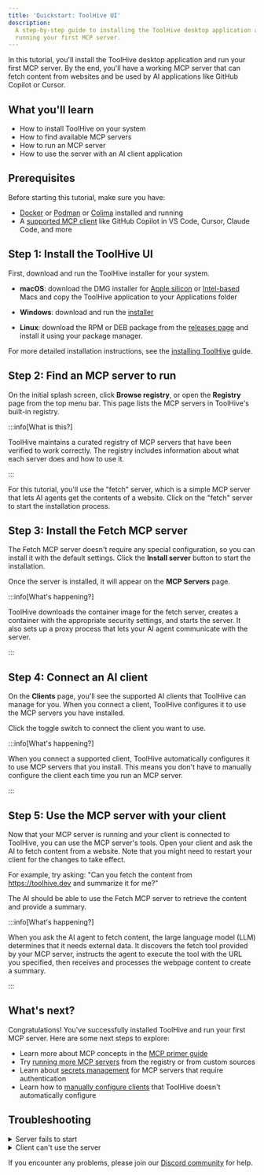 ```yaml
---
title: 'Quickstart: ToolHive UI'
description:
  A step-by-step guide to installing the ToolHive desktop application and
  running your first MCP server.
---
```


In this tutorial, you'll install the ToolHive desktop application and run your
first MCP server. By the end, you'll have a working MCP server that can fetch
content from websites and be used by AI applications like GitHub Copilot or
Cursor.

## What you'll learn

- How to install ToolHive on your system
- How to find available MCP servers
- How to run an MCP server
- How to use the server with an AI client application

## Prerequisites

Before starting this tutorial, make sure you have:

- [Docker](https://docs.docker.com/get-docker/) or
  [Podman](https://podman-desktop.io/downloads) or
  [Colima](https://github.com/abiosoft/colima) installed and running
- A [supported MCP client](../reference/client-compatibility.mdx) like GitHub
  Copilot in VS Code, Cursor, Claude Code, and more

## Step 1: Install the ToolHive UI

First, download and run the ToolHive installer for your system.

- **macOS**: download the DMG installer for
  [Apple silicon](https://github.com/stacklok/toolhive-studio/releases/latest/download/ToolHive-arm64.dmg)
  or
  [Intel-based](https://github.com/stacklok/toolhive-studio/releases/latest/download/ToolHive-x64.dmg)
  Macs and copy the ToolHive application to your Applications folder
- **Windows**: download and run the
  [installer](https://github.com/stacklok/toolhive-studio/releases/latest/download/ToolHive.Setup.exe)

- **Linux**: download the RPM or DEB package from the
  [releases page](https://github.com/stacklok/toolhive-studio/releases/latest)
  and install it using your package manager.

For more detailed installation instructions, see the
[installing ToolHive](../guides-ui/install.mdx) guide.

## Step 2: Find an MCP server to run

On the initial splash screen, click **Browse registry**, or open the
**Registry** page from the top menu bar. This page lists the MCP servers in
ToolHive's built-in registry.

:::info[What is this?]

ToolHive maintains a curated registry of MCP servers that have been verified to
work correctly. The registry includes information about what each server does
and how to use it.

:::

For this tutorial, you'll use the "fetch" server, which is a simple MCP server
that lets AI agents get the contents of a website. Click on the "fetch" server
to start the installation process.

## Step 3: Install the Fetch MCP server

The Fetch MCP server doesn't require any special configuration, so you can
install it with the default settings. Click the **Install server** button to
start the installation.

Once the server is installed, it will appear on the **MCP Servers** page.

:::info[What's happening?]

ToolHive downloads the container image for the fetch server, creates a container
with the appropriate security settings, and starts the server. It also sets up a
proxy process that lets your AI agent communicate with the server.

:::

## Step 4: Connect an AI client

On the **Clients** page, you'll see the supported AI clients that ToolHive can
manage for you. When you connect a client, ToolHive configures it to use the MCP
servers you have installed.

Click the toggle switch to connect the client you want to use.

:::info[What's happening?]

When you connect a supported client, ToolHive automatically configures it to use
MCP servers that you install. This means you don't have to manually configure
the client each time you run an MCP server.

:::

## Step 5: Use the MCP server with your client

Now that your MCP server is running and your client is connected to ToolHive,
you can use the MCP server's tools. Open your client and ask the AI to fetch
content from a website. Note that you might need to restart your client for the
changes to take effect.

For example, try asking: "Can you fetch the content from https://toolhive.dev
and summarize it for me?"

The AI should be able to use the Fetch MCP server to retrieve the content and
provide a summary.

:::info[What's happening?]

When you ask the AI agent to fetch content, the large language model (LLM)
determines that it needs external data. It discovers the fetch tool provided by
your MCP server, instructs the agent to execute the tool with the URL you
specified, then receives and processes the webpage content to create a summary.

:::

## What's next?

Congratulations! You've successfully installed ToolHive and run your first MCP
server. Here are some next steps to explore:

- Learn more about MCP concepts in the
  [MCP primer guide](../concepts/mcp-primer.md)
- Try [running more MCP servers](../guides-ui/run-mcp-servers.mdx) from the
  registry or from custom sources
- Learn about [secrets management](../guides-ui/secrets-management.md) for MCP
  servers that require authentication
- Learn how to
  [manually configure clients](../reference/client-compatibility.mdx#manual-configuration)
  that ToolHive doesn't automatically configure

## Troubleshooting

<details>
<summary>Server fails to start</summary>

If the server fails to start, check:

- Is Docker, Podman, or Colima running?
- Do you have internet access to pull the container image?

</details>

<details>
<summary>Client can't use the server</summary>

If your AI client application can't use the server:

- Make sure your client is connected to ToolHive (see Step 4)
- Restart your client to pick up the new configuration
- Verify the server is running on the **MCP Servers** page
- Disconnect and reconnect the client in ToolHive to refresh the configuration

</details>

If you encounter any problems, please join our
[Discord community](https://discord.gg/stacklok) for help.
